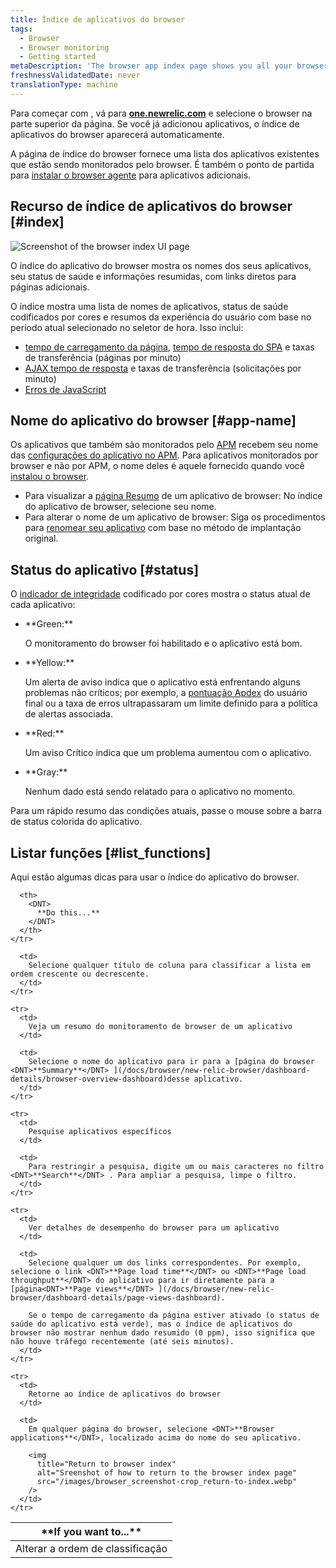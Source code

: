 ```yaml
---
title: Índice de aplicativos do browser
tags:
  - Browser
  - Browser monitoring
  - Getting started
metaDescription: 'The browser app index page shows you all your browser-monitored apps, along with their health status'
freshnessValidatedDate: never
translationType: machine
---
```


Para começar com [<InlinePopover type="browser"/>](/docs/browser/new-relic-browser/getting-started/introduction-new-relic-browser), vá para <DNT>**[one.newrelic.com](https://one.newrelic.com/all-capabilities)**</DNT> e selecione o browser na parte superior da página. Se você já adicionou aplicativos, o índice de aplicativos do browser aparecerá automaticamente.

A página de índice do browser fornece uma lista dos aplicativos existentes que estão sendo monitorados pelo browser. É também o ponto de partida para [instalar o browser agente](/docs/browser/new-relic-browser/installation/install-new-relic-browser-agent) para aplicativos adicionais.

## Recurso de índice de aplicativos do browser [#index]

<img
  title="Browser index UI page"
  alt="Screenshot of the browser index UI page"
  src="/images/browser_screenshot-full_index-summary.webp"
/>

<figcaption>
  O índice do aplicativo do browser mostra os nomes dos seus aplicativos, seu status de saúde e informações resumidas, com links diretos para páginas adicionais.
</figcaption>

O índice mostra uma lista de nomes de aplicativos, status de saúde codificados por cores e resumos da experiência do usuário com base no período atual selecionado no seletor de hora. Isso inclui:

* [tempo de carregamento da página](/docs/browser/new-relic-browser/dashboard-details/page-views-dashboard), [tempo de resposta do SPA](/docs/browser/single-page-app-monitoring/use-spa-data/view-spa-data-new-relic-browser) e taxas de transferência (páginas por minuto)
* [AJAX tempo de resposta](/docs/browser/new-relic-browser/dashboard-details/ajax-dashboard) e taxas de transferência (solicitações por minuto)
* [Erros de JavaScript](/docs/errors-inbox/browser-tab)

## Nome do aplicativo do browser [#app-name]

Os aplicativos que também são monitorados pelo [APM](/docs/apm/new-relic-apm/getting-started/welcome-new-relic-apm) recebem seu nome das [configurações do aplicativo no APM](/docs/apm/new-relic-apm/installation-configuration/naming-your-application). Para aplicativos monitorados por browser e não por APM, o nome deles é aquele fornecido quando você [instalou o browser](/docs/browser/new-relic-browser/installation/install-new-relic-browser-agent).

* Para visualizar a [página Resumo](/docs/browser/new-relic-browser/dashboard-details/browser-overview-dashboard) de um aplicativo de browser: No índice do aplicativo de browser, selecione seu nome.
* Para alterar o nome de um aplicativo de browser: Siga os procedimentos para [renomear seu aplicativo](/docs/browser/new-relic-browser/installation-configuration/rename-browser-apps) com base no método de implantação original.

## Status do aplicativo [#status]

O [indicador de integridade](/docs/accounts-partnerships/education/getting-started-new-relic/glossary#health-status) codificado por cores mostra o status atual de cada aplicativo:

* <DNT>
    **Green:**
  </DNT>

  O monitoramento do browser foi habilitado e o aplicativo está bom.

* <DNT>
    **Yellow:**
  </DNT>

  Um alerta de aviso indica que o aplicativo está enfrentando alguns problemas não críticos; por exemplo, a [pontuação Apdex](/docs/apm/new-relic-apm/apdex/apdex-measuring-user-satisfaction) do usuário final ou a taxa de erros ultrapassaram um limite definido para a política de alertas associada.

* <DNT>
    **Red:**
  </DNT>

  Um aviso Crítico indica que um problema aumentou com o aplicativo.

* <DNT>
    **Gray:**
  </DNT>

  Nenhum dado está sendo relatado para o aplicativo no momento.

Para um rápido resumo das condições atuais, passe o mouse sobre a barra de status colorida do aplicativo.

## Listar funções [#list_functions]

Aqui estão algumas dicas para usar o índice do aplicativo do browser.

<table>
  <thead>
    <tr>
      <th width={200}>
        <DNT>
          **If you want to...**
        </DNT>
      </th>

      <th>
        <DNT>
          **Do this...**
        </DNT>
      </th>
    </tr>
  </thead>

  <tbody>
    <tr>
      <td>
        Alterar a ordem de classificação
      </td>

      <td>
        Selecione qualquer título de coluna para classificar a lista em ordem crescente ou decrescente.
      </td>
    </tr>

    <tr>
      <td>
        Veja um resumo do monitoramento de browser de um aplicativo
      </td>

      <td>
        Selecione o nome do aplicativo para ir para a [página do browser <DNT>**Summary**</DNT> ](/docs/browser/new-relic-browser/dashboard-details/browser-overview-dashboard)desse aplicativo.
      </td>
    </tr>

    <tr>
      <td>
        Pesquise aplicativos específicos
      </td>

      <td>
        Para restringir a pesquisa, digite um ou mais caracteres no filtro <DNT>**Search**</DNT> . Para ampliar a pesquisa, limpe o filtro.
      </td>
    </tr>

    <tr>
      <td>
        Ver detalhes de desempenho do browser para um aplicativo
      </td>

      <td>
        Selecione qualquer um dos links correspondentes. Por exemplo, selecione o link <DNT>**Page load time**</DNT> ou <DNT>**Page load throughput**</DNT> do aplicativo para ir diretamente para a [página<DNT>**Page views**</DNT> ](/docs/browser/new-relic-browser/dashboard-details/page-views-dashboard).

        Se o tempo de carregamento da página estiver ativado (o status de saúde do aplicativo está verde), mas o índice de aplicativos do browser não mostrar nenhum dado resumido (0 ppm), isso significa que não houve tráfego recentemente (até seis minutos).
      </td>
    </tr>

    <tr>
      <td>
        Retorne ao índice de aplicativos do browser
      </td>

      <td>
        Em qualquer página do browser, selecione <DNT>**Browser applications**</DNT>, localizado acima do nome do seu aplicativo.

        <img
          title="Return to browser index"
          alt="Sreenshot of how to return to the browser index page"
          src="/images/browser_screenshot-crop_return-to-index.webp"
        />
      </td>
    </tr>
  </tbody>
</table>
